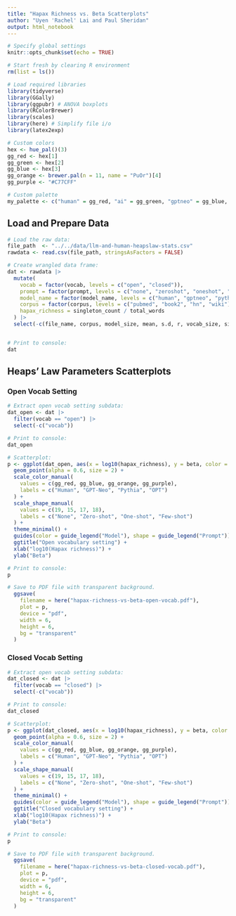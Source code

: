 ```yaml
---
title: "Hapax Richness vs. Beta Scatterplots"
author: "Uyen 'Rachel' Lai and Paul Sheridan"
output: html_notebook
---
```



```r
# Specify global settings
knitr::opts_chunk$set(echo = TRUE)

# Start fresh by clearing R environment
rm(list = ls())
```


```r
# Load required libraries
library(tidyverse)
library(GGally)
library(ggpubr) # ANOVA boxplots
library(RColorBrewer)
library(scales)
library(here) # Simplify file i/o
library(latex2exp)

# Custom colors
hex <- hue_pal()(3)
gg_red <- hex[1]
gg_green <- hex[2]
gg_blue <- hex[3]
gg_orange <- brewer.pal(n = 11, name = "PuOr")[4]
gg_purple <- "#C77CFF"

# Custom palette
my_palette <- c("human" = gg_red, "ai" = gg_green, "gptneo" = gg_blue, "pythia" = gg_orange, "opt" = gg_purple)
```




## Load and Prepare Data

```r
# Load the raw data:
file_path  <- "../../data/llm-and-human-heapslaw-stats.csv"
rawdata <- read.csv(file_path, stringsAsFactors = FALSE)
```


```r
# Create wrangled data frame:
dat <- rawdata |>
  mutate(
    vocab = factor(vocab, levels = c("open", "closed")),
    prompt = factor(prompt, levels = c("none", "zeroshot", "oneshot", "fewshot")),
    model_name = factor(model_name, levels = c("human", "gptneo", "pythia", "opt")),
    corpus = factor(corpus, levels = c("pubmed", "book2", "hn", "wiki")),
    hapax_richness = singleton_count / total_words
  ) |>
  select(-c(file_name, corpus, model_size, mean, s.d, r, vocab_size, singleton_count, total_words, alpha)) # Drop irrelevant columns


# Print to console:
dat
```



## Heaps' Law Parameters Scatterplots

### Open Vocab Setting

```r
# Extract open vocab setting subdata:
dat_open <- dat |>
  filter(vocab == "open") |>
  select(-c("vocab"))

# Print to console:  
dat_open
```


```r
# Scatterplot:
p <- ggplot(dat_open, aes(x = log10(hapax_richness), y = beta, color = model_name, shape = prompt)) +
  geom_point(alpha = 0.6, size = 2) +
  scale_color_manual(
    values = c(gg_red, gg_blue, gg_orange, gg_purple),
    labels = c("Human", "GPT-Neo", "Pythia", "OPT")
  ) +
  scale_shape_manual(
    values = c(19, 15, 17, 18),
    labels = c("None", "Zero-shot", "One-shot", "Few-shot")
  ) +
  theme_minimal() +
  guides(color = guide_legend("Model"), shape = guide_legend("Prompt")) +
  ggtitle("Open vocabulary setting") +
  xlab("log10(Hapax richness)") +
  ylab("Beta")

# Print to console:
p

# Save to PDF file with transparent background.
  ggsave(
    filename = here("hapax-richness-vs-beta-open-vocab.pdf"),
    plot = p,
    device = "pdf",
    width = 6,
    height = 6,
    bg = "transparent"
  )
```



### Closed Vocab Setting

```r
# Extract open vocab setting subdata:
dat_closed <- dat |>
  filter(vocab == "closed") |>
  select(-c("vocab"))

# Print to console:  
dat_closed
```


```r
# Scatterplot:
p <- ggplot(dat_closed, aes(x = log10(hapax_richness), y = beta, color = model_name, shape = prompt)) +
  geom_point(alpha = 0.6, size = 2) +
  scale_color_manual(
    values = c(gg_red, gg_blue, gg_orange, gg_purple),
    labels = c("Human", "GPT-Neo", "Pythia", "OPT")
  ) +
  scale_shape_manual(
    values = c(19, 15, 17, 18),
    labels = c("None", "Zero-shot", "One-shot", "Few-shot")
  ) +
  theme_minimal() +
  guides(color = guide_legend("Model"), shape = guide_legend("Prompt")) +
  ggtitle("Closed vocabulary setting") +
  xlab("log10(Hapax richness)") +
  ylab("Beta")

# Print to console:
p

# Save to PDF file with transparent background.
  ggsave(
    filename = here("hapax-richness-vs-beta-closed-vocab.pdf"),
    plot = p,
    device = "pdf",
    width = 6,
    height = 6,
    bg = "transparent"
  )
```





